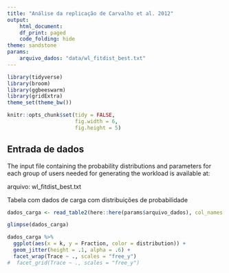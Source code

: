```yaml
---
title: "Análise da replicação de Carvalho et al. 2012"
output:
    html_document:
    df_print: paged
    code_folding: hide
theme: sandstone
params: 
    arquivo_dados: "data/wl_fitdist_best.txt"
---
```


```r
library(tidyverse)
library(broom)
library(ggbeeswarm)
library(gridExtra)
theme_set(theme_bw())

knitr::opts_chunk$set(tidy = FALSE,
                      fig.width = 6,
                      fig.height = 5)

```

## Entrada de dados 
The input file containing the probability distributions and parameters for each group of users needed for generating the workload is available at:

arquivo: wl_fitdist_best.txt

Tabela com dados de carga com distribuições de probabilidade

```r

dados_carga <- read_table2(here::here(params$arquivo_dados), col_names = TRUE)

glimpse(dados_carga)

```

```r
dados_carga %>%
  ggplot(aes(x = k, y = Fraction, color = distribution)) +
  geom_jitter(height = .1, alpha = .6) +
  facet_wrap(Trace ~ ., scales = "free_y")
#  facet_grid(Trace ~ ., scales = "free_y")
  
```

